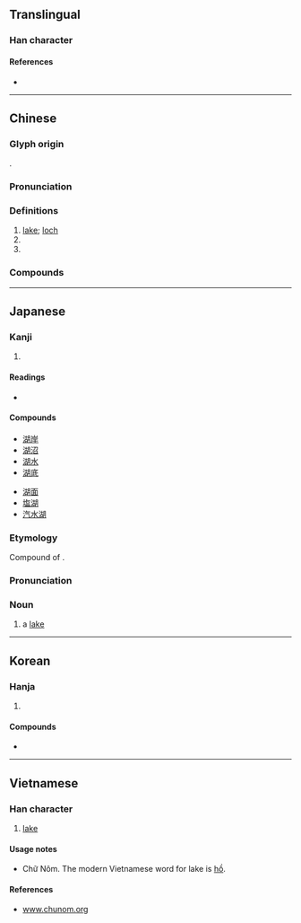 {{character info/new}}
==Translingual==

===Han character===
{{Han char|rn=85|rad=水|as=09|sn=12|four=37120|canj=EJRB|ids=⿰氵胡}}

====References====
* {{Han ref|kx=0637.040|dkj=17836|dj=1044.050|hdz=31669.030|uh=6E56|ud=28246|bh=B4F2|bd=46322}}

----

==Chinese==
{{zh-forms}}

===Glyph origin===
{{Han etyl}}
{{Han compound|水|胡|ls=psc|c1=s|c2=p}}.

===Pronunciation===
{{zh-pron
|m=hú
|c=wu4
|h=pfs=fù
|md=hù
|mn=hô͘/ô͘
|mn_note=hô͘ - literary; ô͘ - vernacular
|w=3hhu
|mc=y
|oc=y
|cat=n,pn
}}

===Definitions===
{{zh-hanzi}}

# [[lake]]; [[loch]]
# {{zh-short|湖北|[[Hubei]] Province}}
# {{zh-short|湖南|[[Hunan]] Province}}

===Compounds===
{{zh-der|愛德華湖|天鵝湖|安大略湖|博斯騰湖|伊利湖|巢湖|大熊湖|半鹹水湖|大埤湖|三江五湖|彭蠡湖|休崙湖|太湖|大貝湖|密西根湖|五湖|兩湖|堰塞湖|太湖石|內陸湖|大湖區|大明湖|加爾達湖|大鹽湖|慈湖|千湖國|巴拉頓湖|五湖四海|冰蝕湖|冰磧湖|湖畔詩人|湖海飄零|江湖術士|滷湖|湖筆|牛軛湖|湖海氣|海跡湖|湖沼|玄武湖|江湖騙子|江湖道義|湖山石|昆明湖|琵琶湖|湖田|游湖借傘|拉多加湖|湖澤|澄清湖|江湖義氣|淡水湖|湖光山色|湖膠|湖海|湖色|澎湖群島|湖海之士|湖畔|江湖郎中|甓社湖|湖羊|瘦西湖|湖泊|洪澤湖|湖心亭|洞庭湖|湖學|湖光|浪跡江湖|泖湖|江湖術語|江湖藝人|江湖好漢|湖濱散記|潟湖|江湖|湖縐|鑑湖|茵夢湖|魔鬼湖|西湖|間歇湖|笑傲江湖|鏡泊湖|西湖佳話|騰格里湖|貝加爾湖|蕪湖|興凱湖|鼎湖|闖江湖|鹽湖城|鹽湖|鹹湖|青海湖|鵝湖|鴛鴦湖|鄱陽湖|羊卓雍湖|青草湖|貝爾湖|跑江湖|蘇必略湖|陽湖派|鑑湖女俠|鏡湖|重現江湖|酃湖|老江湖|遊湖|鹹水湖|走江湖|莫愁湖}}

{{zh-cat|Water|Beginning}}

----

==Japanese==

===Kanji===
{{ja-kanji|grade=3|rs=水09}}

# {{defn|lang=ja|sort=水09}}

====Readings====
* {{ja-readings|goon=[[ぐ]] (gu) {{non-joyo-reading}}, [[ご]] (go) {{non-joyo-reading}}|kanon=[[こ]] (ko)|kun=[[みずうみ]] (mizuumi)}}

====Compounds====
{{top2}}
* [[湖岸]]
* [[湖沼]]
* [[湖水]]
* [[湖底]]
{{mid2}}
* [[湖面]]
* [[塩湖]]
* [[汽水湖]]
{{bottom}}

===Etymology===
{{ja-kanjitab|みずうみ|yomi=k}}
Compound of {{compound|水|tr1=mizu|t1=[[water]]|海|tr2=umi|t2=[[ocean]]|lang=ja|sort=みずうみ}}.

===Pronunciation===
{{ja-pron|acc=3|y=k|みず うみ}}

===Noun===
{{ja-noun|みず.うみ|hhira=みづうみ}}

# a [[lake]] {{gloss|body of water}}

{{topics|ja|Water|Landforms|sort=みずうみ}}

----

==Korean==

===Hanja===
{{ko-hanja|hangeul=호|eumhun=|mr=ho|y=ho}}

# {{defn|lang=ko|sort=水09}}

====Compounds====
* {{l|ko|湖水|tr=[[호수]], hosu}}

----

==Vietnamese==

===Han character===
{{vi-hantu|[[hồ]]|rs=水09}}

# [[lake]]

====Usage notes====
* Chữ Nôm. The modern Vietnamese word for lake is [[hồ]].

====References====
* [http://www.chunom.org/pages/6E56 www.chunom.org]